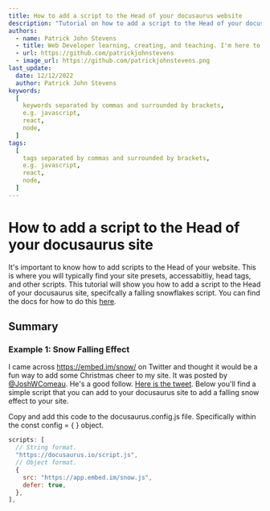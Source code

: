 ```yaml
---
title: How to add a script to the Head of your docusaurus website
description: "Tutorial on how to add a script to the Head of your docusaurus site, specifcally a falling snowflakes script"
authors:
  - name: Patrick John Stevens
  - title: Web Developer learning, creating, and teaching. I'm here to serve.
  - url: https://github.com/patrickjohnstevens
  - image_url: https://github.com/patrickjohnstevens.png
last_update:
  date: 12/12/2022
  author: Patrick John Stevens
keywords:
  [
    keywords separated by commas and surrounded by brackets,
    e.g. javascript,
    react,
    node,
  ]
tags:
  [
    tags separated by commas and surrounded by brackets,
    e.g. javascript,
    react,
    node,
  ]
---
```


# How to add a script to the Head of your docusaurus site

It's important to know how to add scripts to the Head of your website. This is where you will typically find your site presets, accessabitliy, head tags, and other scripts. This tutorial will show you how to add a script to the Head of your docusaurus site, specifcally a falling snowflakes script. You can find the docs for how to do this [here](https://docusaurus.io/docs/api/docusaurus-config#scripts).

## Summary

### Example 1: Snow Falling Effect

I came across https://embed.im/snow/ on Twitter and thought it would be a fun way to add some Christmas cheer to my site. It was posted by [@JoshWComeau](https://twitter.com/JoshWComeau). He's a good follow. [Here is the tweet](https://twitter.com/JoshWComeau/status/1602401245385396250?s=20&t=Lghz2dqIPL5GUyBl0BU0cA). Below you'll find a simple script that you can add to your docusaurus site to add a falling snow effect to your site.

Copy and add this code to the docusaurus.config.js file. Specifically within the const config = { } object.

```js
scripts: [
  // String format.
  "https://docusaurus.io/script.js",
  // Object format.
  {
    src: "https://app.embed.im/snow.js",
    defer: true,
  },
],
```

